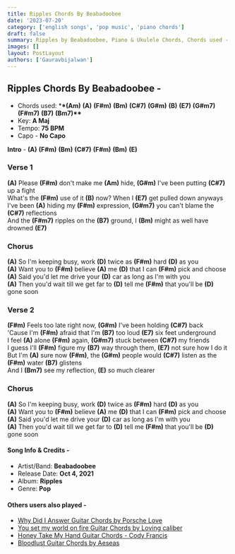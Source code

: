 ```yaml
---
title: Ripples Chords By Beabadoobee
date: '2023-07-20'
category: ['english songs', 'pop music', 'piano chords']
draft: false
summary: Ripples by Beabadoobee, Piano & Ukulele Chords, Chords used - (Am) (A) (F#m) (Bm) (C#7) (G#m) (B) (E7) (G#m7) (F#m7) (B7) (Bm7), Capo - No Capo, Key - A major.
images: []
layout: PostLayout
authors: ['Gauravbijalwan']
---
```


## Ripples Chords By Beabadoobee -

- Chords used: \***\*(Am)** **(A)** **(F#m)** **(Bm)** **(C#7)** **(G#m)** **(B)** **(E7)** **(G#m7)** **(F#m7)** **(B7)** **(Bm7)\*\***
- Key: **A Maj**
- Tempo: **75 BPM**
- Capo - **No Capo**

**Intro** - **(A)** **(F#m)** **(Bm)** **(C#7)** **(F#m)** **(Bm)** **(E)**

### Verse 1

**(A)** Please **(F#m)** don't make me **(Am)** hide, **(G#m)** I've been putting **(C#7)** up a fight\
What's the **(F#m)** use of it **(B)** now? When I **(E7)** get pulled down anyways\
I've been **(A)** hiding my **(F#m)** expression, **(G#m7)** you can't blame the **(C#7)** reflections\
And the **(F#m7)** ripples on the **(B7)** ground, I **(Bm)** might as well have drowned **(E7)**

### Chorus

**(A)** So I'm keeping busy, work **(D)** twice as **(F#m)** hard **(D)** as you\
**(A)** Want you to **(F#m)** believe **(A)** me **(D)** that I can **(F#m)** pick and choose\
**(A)** Said you'd let me drive your **(D)** car as long as I'm with you\
**(A)** Then you'd wait till we get far to **(D)** tell me **(F#m)** that you'll be **(D)** gone soon

### Verse 2

**(F#m)** Feels too late right now, **(G#m)** I've been holding **(C#7)** back\
'Causе I'm **(F#m)** afraid that I'm **(B7)** too loud **(E7)** six feet underground\
I feel **(A)** alone **(F#m)** again, **(G#m7)** stuck between **(C#7)** my friеnds\
I guess I'll **(F#m)** figure my **(B7)** way through them, **(E7)** not sure how I do it\
But I'm **(A)** sure now **(F#m)**, the **(G#m)** people would **(C#7)** listen as the **(F#m)** water **(B7)** glistens\
And I **(Bm7)** see my reflection, **(E)** so much clearer

### Chorus

**(A)** So I'm keeping busy, work **(D)** twice as **(F#m)** hard **(D)** as you\
**(A)** Want you to **(F#m)** believe **(A)** me **(D)** that I can **(F#m)** pick and choose\
**(A)** Said you'd let me drive your **(D)** car as long as I'm with you\
**(A)** Then you'd wait till we get far to **(D)** tell me **(F#m)** that you'll be **(D)** gone soon

#### Song Info & Credits -

- Artist/Band: **Beabadoobee**
- Release Date: **Oct 4, 2021**
- Album: **Ripples**
- Genre: **Pop**

#### Others users also played -

- [Why Did I Answer Guitar Chords by Porsche Love](https://www.chordsco.com/chords/why-did-i-answer-guitar-chords-by-porsche-love)
- [You set my world on fire Guitar Chords by Loving caliber](https://www.chordsco.com/chords/you-set-my-world-on-fire-guitar-chords-by-loving-caliber)
- [Honey Take My Hand Guitar Chords - Cody Francis](https://www.chordsco.com/chords/honey-take-my-hand-guitar-chords-cody-francis)
- [Bloodlust Guitar Chords by Aeseas](https://www.chordsco.com/chords/bloodlust-guitar-chords-by-aeseas)
